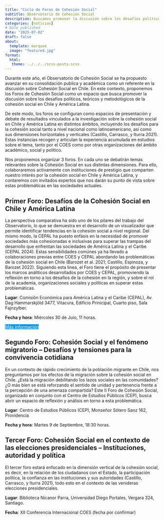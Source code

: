 ```yaml
---
title: "Ciclo de Foros de Cohesión Social"
subtitle: Observatorio de Cohesión Social
description: Buscamos promover la discusión sobre los desafíos políticos, teóricos y metodológicos de la cohesión social en Chile y América Latina. 
categories: [noticias]
# Date published
date: "2025-07-02"
draft: false
about:
  template: marquee
  image: "featured.jpg" 
format: 
  html: 
   theme: ../../../scss-posts.scss 
---
```


Durante este año, el Observatorio de Cohesión Social se ha propuesto avanzar en su consolidación publica y académica como un referente en la discusión sobre Cohesión Social en Chile. En este contexto, proponemos los Foros de Cohesión Social como un espacio que busca promover la discusión sobre los desafios políticos, teóricos y metodológicos de la cohesión social en Chile y América Latina.

De este modo, los foros se configuran como espacios de presentación y debate de resultados vinculados a la investigación sobre la cohesión social en Chile y América Latina en distintos ámbitos, incluyendo los desafíos para la cohesión social tanto a nivel nacional como latinoamericano, así como sus dimensiones horizontales y verticales (Castillo, Carrasco, y Iturra 2021). Estas instancias recogen y articulan la experiencia acumulada en estudios sobre el tema, tanto por el COES como por otras organizaciones del ámbito académico, social y político.

Nos proponemos organizar 3 foros. En cada uno se debatirán temas relevantes sobre la Cohesión Social en sus distintas dimensiones. Para ello, colaboraremos activamente con instituciones de prestigio que comparten nuestro interés por la cohesión social en Chile y América Latina, y contaremos con invitados expertos que nos darán su punto de vista sobre estas problemáticas en las sociedades actuales. 

## Primer Foro: Desafíos de la Cohesión Social en Chile y América Latina

La perspectiva comparativa ha sido uno de los pilares del trabajo del Observatorio, lo que se demuestra en el desarrollo de un visualizador que permite identificar tendencias en la cohesión social a nivel regional. Del mismo modo, la CEPAL ha puesto enfásis en la necesidad de promover sociedades más cohesionadas e inclusivas para superar las trampas del desarrollo que enfrentan las sociedades de América Latina y el Caribe (CEPAL 2024). Estas sensibilidades comúnes ya ha llevado a colaboraciones previas entre COES y CEPAL abordando las problemáticas de la cohesión social en Chile (Barozet et al. 2021; Castillo, Espinoza, y Barozet 2022). Siguiendo esta linea, el Foro tiene el propósito de presentar los marcos análiticos desarrollados por COES y CEPAL, promoviendo la reflexión en torno a los desafíos de la cohesión en la región, y sobre el rol de la academia, organizaciones sociales y políticas en superar estas problemáticas.

**Lugar**: Comisión Económica para América Latina y el Caribe (CEPAL), Av. Dag Hammarskjöld 3477, Vitacura, Edificio Prinicipal, Cuarto piso, Sala Fajnzylber.

**Fecha y hora**: Miércoles 30 de Juio, 11 horas.

::: {.button}
[Más información](../foro-ocs-cepal/index.qmd){.btn role="button" style="background-color: #0693e3; color: white; margin-top: 0em;"}
:::

## Segundo Foro: Cohesión Social y el fenómeno migratorio -- Desafíos y tensiones para la convivencia cotidiana

En un contexto de rápido crecimiento de la población migrante en Chile, nos preguntamos por los efectos de la migración sobre la cohesión social en Chile. ¿Está la migración debilitando los lazos sociales en las comunidades? ¿O más bien se está reforzando el sentido de unidad y pertenencia frente a la percepción de una amenaza compartida? Este II Foro de Cohesión Social, organizado en conjunto con el Centro de Estudios Públicos (CEP), busca abrir un espacio de reflexión y análisis en torno a esta problemática.

**Lugar**: Centro de Estudios Públicos (CEP), Monseñor Sótero Sanz 162, Providencia

**Fecha y hora**: Martes 9 de Septiembre, 18:30 horas. 

## Tercer Foro: Cohesión Social en el contexto de las elecciones presidenciales -- Instituciones, autoridad y política

El tercer foro estará enfocado en la dimensión vertical de la cohesión social, es decir, en la relación de los ciudadanos con el Estado, la participación política, la confianza en las instituciones y sus autoridades (Castillo, Carrasco, y Iturra 2021), todo esto en el contexto de las venideras elecciones presidenciales.

**Lugar**: Biblioteca Nicanor Parra, Universidad Diego Portales, Vergara 324, Santiago.

**Fecha**: XII Conferencia Internacional COES (fecha por confirmar)
